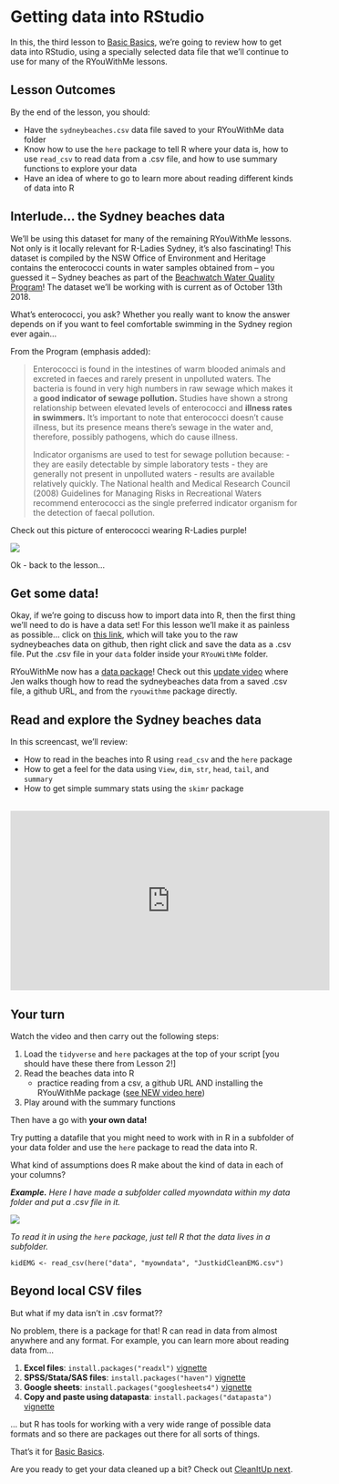 # Getting data into RStudio {#sec-bb-3}

In this, the third lesson to [Basic Basics](../01-BasicBasics-0/), we're going to review how to get data into RStudio, using a specially selected data file that we'll continue to use for many of the RYouWithMe lessons.

## Lesson Outcomes

By the end of the lesson, you should:

-   Have the `sydneybeaches.csv` data file saved to your RYouWithMe data folder
-   Know how to use the `here` package to tell R where your data is, how to use `read_csv` to read data from a .csv file, and how to use summary functions to explore your data
-   Have an idea of where to go to learn more about reading different kinds of data into R

## Interlude... the Sydney beaches data

We'll be using this dataset for many of the remaining RYouWithMe lessons. Not only is it locally relevant for R-Ladies Sydney, it's also fascinating! This dataset is compiled by the NSW Office of Environment and Heritage contains the enterococci counts in water samples obtained from -- you guessed it -- Sydney beaches as part of the [Beachwatch Water Quality Program](https://www.beachwatch.nsw.gov.au/home)! The dataset we'll be working with is current as of October 13th 2018.

What's enterococci, you ask? Whether you really want to know the answer depends on if you want to feel comfortable swimming in the Sydney region ever again...

From the Program (emphasis added):

> Enterococci is found in the intestines of warm blooded animals and excreted in faeces and rarely present in unpolluted waters. The bacteria is found in very high numbers in raw sewage which makes it a **good indicator of sewage pollution.** Studies have shown a strong relationship between elevated levels of enterococci and **illness rates in swimmers.** It's important to note that enterococci doesn't cause illness, but its presence means there's sewage in the water and, therefore, possibly pathogens, which do cause illness.
>
> Indicator organisms are used to test for sewage pollution because: - they are easily detectable by simple laboratory tests - they are generally not present in unpolluted waters - results are available relatively quickly. The National health and Medical Research Council (2008) Guidelines for Managing Risks in Recreational Waters recommend enterococci as the single preferred indicator organism for the detection of faecal pollution.

Check out this picture of enterococci wearing R-Ladies purple!

![](/courses/img/enterococci.jpg)

Ok - back to the lesson...

## Get some data!

Okay, if we're going to discuss how to import data into R, then the first thing we'll need to do is have a data set! For this lesson we'll make it as painless as possible... click on [this link](https://raw.githubusercontent.com/rladiessydney/RYouWithMe/master/sydneybeaches.csv), which will take you to the raw sydneybeaches data on github, then right click and save the data as a .csv file. Put the .csv file in your `data` folder inside your `RYouWithMe` folder.

::: callout-tip
RYouWithMe now has a [data package](https://ryouwithme.netlify.app/)! Check out this [update video](https://www.youtube.com/watch?v=P9l0Wn3tLyc&list=PLkAPliqRo9-kvZx8DkmI1OODBaJTAs0ld&index=5) where Jen walks though how to read the sydneybeaches data from a saved .csv file, a github URL, and from the `ryouwithme` package directly.
:::

## Read and explore the Sydney beaches data

In this screencast, we'll review:

-   How to read in the beaches into R using `read_csv` and the `here` package
-   How to get a feel for the data using `View`, `dim`, `str`, `head`, `tail`, and `summary`
-   How to get simple summary stats using the `skimr` package

<br> <iframe width="560" height="315" src="https://www.youtube.com/embed/2MVolYETR5Q?rel=0&modestbranding=1" frameborder="0" allow="accelerometer; autoplay; encrypted-media; gyroscope; picture-in-picture" allowfullscreen></iframe>

## Your turn

Watch the video and then carry out the following steps:

1.  Load the `tidyverse` and `here` packages at the top of your script \[you should have these there from Lesson 2!\]
2.  Read the beaches data into R
    -   practice reading from a csv, a github URL AND installing the RYouWithMe package ([see NEW video here](https://www.youtube.com/watch?v=P9l0Wn3tLyc&list=PLkAPliqRo9-kvZx8DkmI1OODBaJTAs0ld&index=5))
3.  Play around with the summary functions

Then have a go with **your own data!**

Try putting a datafile that you might need to work with in R in a subfolder of your data folder and use the `here` package to read the data into R.

What kind of assumptions does R make about the kind of data in each of your columns?

***Example.** Here I have made a subfolder called myowndata within my data folder and put a .csv file in it.*

![](/courses/img/myowndata.png)

*To read it in using the `here` package, just tell R that the data lives in a subfolder.*

```         
kidEMG <- read_csv(here("data", "myowndata", "JustkidCleanEMG.csv")
```

## Beyond local CSV files

But what if my data isn't in .csv format??

No problem, there is a package for that! R can read in data from almost anywhere and any format. For example, you can learn more about reading data from...

1.  **Excel files**: `install.packages("readxl")` [vignette](https://readxl.tidyverse.org/)
2.  **SPSS/Stata/SAS files**: `install.packages("haven")` [vignette](https://haven.tidyverse.org/)
3.  **Google sheets**: `install.packages("googlesheets4")` [vignette](https://googlesheets4.tidyverse.org/)
4.  **Copy and paste using datapasta**: `install.packages("datapasta")` [vignette](https://milesmcbain.github.io/datapasta/)

... but R has tools for working with a very wide range of possible data formats and so there are packages out there for all sorts of things.

That's it for [Basic Basics](01-BasicBasics-1.qmd). 

Are you ready to get your data cleaned up a bit? Check out [CleanItUp next](02-CleanItUp-0.qmd). 